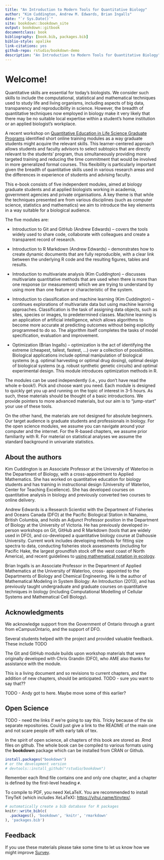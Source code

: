```yaml
---
title: "An Introduction to Modern Tools for Quantitative Biology"
author: "Kim Cuddington, Andrew M. Edwards, Brian Ingalls"
date: "`r Sys.Date()`"
site: bookdown::bookdown_site
output: bookdown::gitbook
documentclass: book
bibliography: [book.bib, packages.bib]
biblio-style: apalike
link-citations: yes
github-repo: rstudio/bookdown-demo
description: "An Introduction to Modern Tools for Quantitative Biology"
---
```


#  Welcome!

Quantitative skills are essential for today's biologists. We consider such
skills to include the computational, statistical and mathematical techniques used to study life and
living organisms, including aspects of big data, transparency and reproducibility in science.
However, the breadth of quantitative techniques now employed in biology make it very likely
that there may be no suitable local expertise within a student's home
institution or an applied biologist's workplace.

A recent workshop on [Quantitative Education in Life Science Graduate
Programs](http://www.nimbios.org/workshops/WS_quantedu){target="_blank"}
identified short online training modules as a
way graduate students might acquire the relevant skills. This learner-centered approach allows
students and faculty advisors to select subtopics that are directly relevant to the students’
program, thus simultaneously providing more targeted training and reducing the time
commitment that would be involved in more generalized formal courses. This flexibility is
particularly important given the breadth of quantitative skills used in various research areas and
the differences in experience of students and advising faculty.

This e-book consists of five independent modules, aimed at biology graduate
students and at applied biologists working in academia, government
agencies and private organisations. A key theme is that while the techniques presented are
from various disciplines (such as computer science, statistics and mathematics)
we aim to introduce the key elements in a way suitable for a biological
audience.

The five modules are:

* Introduction to Git and GitHub (Andrew Edwards) -- covers the tools widely used to share code,
  collaborate with colleagues and create a transparent record of research.

* Introduction to R Markdown (Andrew Edwards) -- demonstrates how to create dynamic documents
  that are fully reproducible, with a clear link between the underlying R code
  and the resulting figures, tables and results.

* Introduction to multivariate analysis (Kim Cuddington) -- discusses multivariate quantitative
  methods that are used when there is more than one response (or measurement)
  which we are trying to understand by using more than one feature or
  characteristic of the system.

* Introduction to classification and machine learning (Kim Cuddington) -- continues explorations
  of multivariate data but using machine learning approaches. Classification is
  the task of assigning data objects, such as sites, species or images, to
  predetermined classes. Machine learning is an application of artificial
  intelligence, which allows algorithms to become more accurate at predicting
  outcomes without being explicitly programmed to do so. The algorithm itself
  completes the tasks of model specification, evaluation and improvement.

* Optimization (Brian Ingalls) -- optimization is the act of identifying the extreme (cheapest,
  tallest, fastest, ...) over a collection of possibilities. Biological
  applications include optimal manipulation of biological systems (e.g. optimal
  harvesting or optimal drug dosing), optimal design of biological systems
  (e.g. robust synthetic genetic circuits) and optimal experimental design. This
  module introduces optimization methods in R.

The modules can be used independently (i.e., you don't have read the whole
e-book!). Pick and choose want you need. Each module is designed to quickly get
you up and running on the topic of interest in 3-5 hours. As such, these
materials should be thought of a basic introductions. We provide pointers to
more advanced materials, but our aim is to "jump-start" your use of these tools.

On the other hand, the materials are not designed for absolute beginners. Our
target audience is graduate students and professionals in biology. For the open
science modules, we assume you can navigate around your computer and the
internet. For the R-based chapters, we assume prior familiarity with R. For
material on statistical analyses we assume the standard background in univariate
statistics.

## About the authors

Kim Cuddington is an Associate Professor at the University of Waterloo in the Department
of Biology, with a cross-appointment to Applied Mathematics. She has worked on quantitative
education for biology students and has training in instructional design
(University of Waterloo, Center for Teaching Excellence). She has developed
courses on quantitative analysis in biology and previously converted two courses
to online delivery.

Andrew Edwards is a Research Scientist with the Department of Fisheries and Oceans Canada (DFO) at the
Pacific Biological Station in Nanaimo, British Columbia, and holds an Adjunct Professor position in the
Department of Biology at the University of Victoria. He has
previously developed in-person workshops on Git, GitHub and R Markdown (tools
that are widely used in DFO), and co-developed a
quantitative biology course at Dalhousie University. Current work includes
developing methods for fitting size spectra to data, conducting fisheries stock
assessments (including for Pacific Hake, the largest groundfish stock off the
west coast of North America), and recent guidelines to [using mathematical notation
in ecology](https://doi.org/10.1111/2041-210X.13105){target="_blank"}.

Brian Ingalls is an Associate Professor in the Department of Applied Mathematics at the University of Waterloo, cross-
appointed to the Departments of Biology and Chemical Engineering. He is the author of
Mathematical Modeling in System Biology: An Introduction (2013), and has previously taught
undergraduate and graduate courses on quantitative techniques in biology (including
Computational Modelling of Cellular Systems and Mathematical Cell Biology).

## Acknowledgments

We acknowledge support from the Government of Ontario through a grant from
eCampusOntario, and the support of DFO.

Several students helped with the project and provided valuable feedback. These
include TODO

The Git and GitHub module builds upon workshop materials that were originally
developed with Chris Grandin (DFO), who AME also thanks for assistance with the
module.


This is a living document and so revisions to current chapters, and the addition
of new chapters, should be anticipated. TODO - sure you want to say that??


TODO - Andy got to here. Maybe move some of this earlier?


## Open Science

TODO - need the links if we're going to say this. Tricky because of the six
separate repositories. Could just give a link to the README of the main one and
not scare people off with early talk of tex.

In the spirit of open science, all chapters of this book are stored as .Rmd files on github. The whole book can be compiled to various formats using the **bookdown** package which can be installed from CRAN or Github.


```r
install.packages("bookdown")
# or the development version
# devtools::install_github("rstudio/bookdown")
```

Remember each Rmd file contains one and only one chapter, and a chapter is defined by the first-level heading `#`.

To compile to PDF, you need XeLaTeX. You are recommended to install TinyTeX (which includes XeLaTeX): <https://yihui.name/tinytex/>.

```r
# automatically create a bib database for R packages
knitr::write_bib(c(
  .packages(), 'bookdown', 'knitr', 'rmarkdown'
), 'packages.bib')
```
## Feedback

If you use these materials please take some time to let us know how we might improve [Survey](https://forms.gle/vLkcZq7NxPb2ajTQ6).
